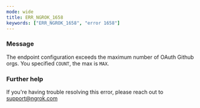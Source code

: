 ```yaml
---
mode: wide
title: ERR_NGROK_1658
keywords: ["ERR_NGROK_1658", "error 1658"]
---
```


### Message

The endpoint configuration exceeds the maximum number of OAuth Github orgs. You specified `COUNT`, the max is `MAX`.

### Further help

If you're having trouble resolving this error, please reach out to [support@ngrok.com](mailto:support@ngrok.com?subject=Help%20with%20ERR_NGROK_1658)
